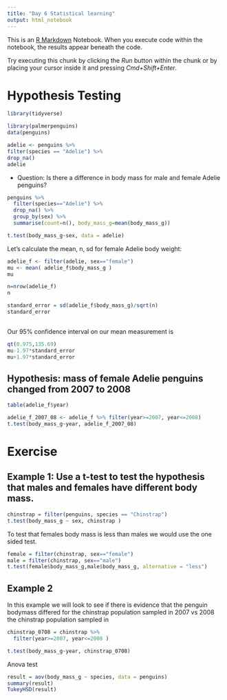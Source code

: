 ```yaml
---
title: "Day 6 Statistical learning"
output: html_notebook
---
```


This is an [R Markdown](http://rmarkdown.rstudio.com) Notebook. When you execute code within the notebook, the results appear beneath the code.

Try executing this chunk by clicking the *Run* button within the chunk or by placing your cursor inside it and pressing *Cmd+Shift+Enter*.

# Hypothesis Testing

```r
library(tidyverse)
```

```r
library(palmerpenguins)
data(penguins)
```

```r
adelie <- penguins %>%
filter(species == "Adelie") %>%
drop_na()
adelie
```

-   Question: Is there a difference in body mass for male and female Adelie penguins?

```r
penguins %>% 
  filter(species=="Adelie") %>%
  drop_na() %>%
  group_by(sex) %>% 
  summarise(count=n(), body_mass_g=mean(body_mass_g))
```

```r
t.test(body_mass_g~sex, data = adelie)
```

Let’s calculate the mean, n, sd for female Adelie body weight:

```r
adelie_f <- filter(adelie, sex=="female")
mu <- mean( adelie_f$body_mass_g )
mu

n=nrow(adelie_f)
n

standard_error = sd(adelie_f$body_mass_g)/sqrt(n)
standard_error
  
```

Our 95% confidence interval on our mean measurement is

```r
qt(0.975,135.69)
mu-1.97*standard_error
mu+1.97*standard_error
```

## Hypothesis: mass of female Adelie penguins changed from 2007 to 2008

```r
table(adelie_f$year)
```

```r
adelie_f_2007_08 <- adelie_f %>% filter(year>=2007, year<=2008)
t.test(body_mass_g~year, adelie_f_2007_08)
```

# Exercise

## Example 1: Use a t-test to test the hypothesis that males and females have different body mass.

```r
chinstrap = filter(penguins, species == "Chinstrap")
t.test(body_mass_g ~ sex, chinstrap )
```

To test that females body mass is less than males we would use the one sided test.

```r
female = filter(chinstrap, sex=="female")
male = filter(chinstrap, sex=="male")
t.test(female$body_mass_g,male$body_mass_g, alternative = "less")
```

## Example 2

In this example we will look to see if there is evidence that the penguin bodymass differed for the chinstrap population sampled in 2007 vs 2008 the chinstrap population sampled in

```r
chinstrap_0708 = chinstrap %>%
  filter(year>=2007, year<=2008 )

t.test(body_mass_g~year, chinstrap_0708)
```

Anova test

```r
result = aov(body_mass_g ~ species, data = penguins)
summary(result)
TukeyHSD(result)
```
